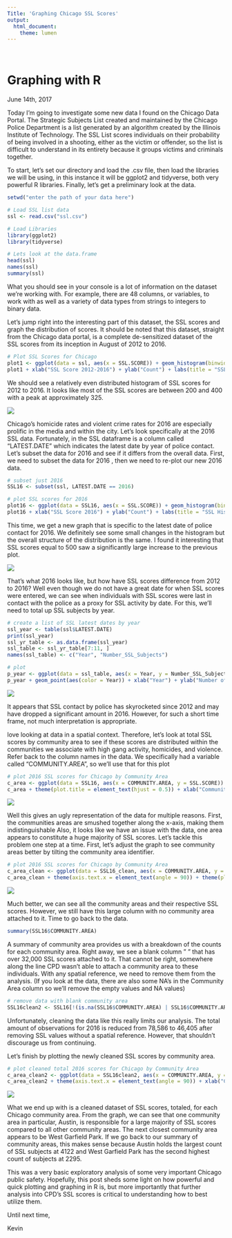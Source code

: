 ```yaml
---
Title: 'Graphing Chicago SSL Scores'
output:
  html_document:
    theme: lumen
---
```

<br>

# **Graphing with R**

June 14th, 2017

Today I'm going to investigate some new data I found on the Chicago Data Portal.  The Strategic Subjects List created and maintained by the Chicago Police Department is a list generated by an algorithm created by the Illinois Institute of Technology.  The SSL List scores individuals on their probability of being involved in a shooting, either as the victim or offender, so the list is difficult to understand in its entirety because it groups victims and criminals together.  

To start, let's set our directory and load the .csv file, then load the libraries we will be using, in this instance it will be ggplot2 and tidyverse, both very powerful R libraries.  Finally, let's get a preliminary look at the data.
```r
setwd("enter the path of your data here")

# Load SSL list data
ssl <- read.csv("ssl.csv")

# Load Libraries
library(ggplot2)
library(tidyverse)

# Lets look at the data.frame
head(ssl)
names(ssl)
summary(ssl)
```

What you should see in your console is a lot of information on the dataset we're working with.  For example, there are 48 columns, or variables, to work with as well as a variety of data types from strings to integers to binary data.  

Let's jump right into the interesting part of this dataset, the SSL scores and graph the distribution of scores.  It should be noted that this dataset, straight from the Chicago data portal, is a complete de-sensitized dataset of the SSL scores from its inception in August of 2012 to 2016.

```R
# Plot SSL Scores for Chicago
plot1 <- ggplot(data = ssl, aes(x = SSL.SCORE)) + geom_histogram(binwidth = 5)
plot1 + xlab("SSL Score 2012-2016") + ylab("Count") + labs(title = "SSL Histogram 2012 to 2016") + theme(plot.title = element_text(hjust = 0.5))
```

We should see a relatively even distributed histogram of SSL scores for 2012 to 2016.  It looks like most of the SSL scores are between 200 and 400 with a peak at approximately 325.  

![](images\SSL12-16.jpeg)

Chicago's homicide rates and violent crime rates for 2016 are especially prolific in the media and within the city.  Let's look specifically at the 2016 SSL data.  Fortunately, in the SSL dataframe is a column called "LATEST.DATE" which indicates the latest date by year of police contact.  Let's subset the data for 2016 and see if it differs from the overall data.  First, we need to subset the data for 2016 , then we need to re-plot our new 2016 data.

```R
# subset just 2016
SSL16 <- subset(ssl, LATEST.DATE == 2016)

# plot SSL scores for 2016
plot16 <- ggplot(data = SSL16, aes(x = SSL.SCORE)) + geom_histogram(binwidth = 5)
plot16 + xlab("SSL Score 2016") + ylab("Count") + labs(title = "SSL Histogram for 2016") + theme(plot.title = element_text(hjust = 0.5))
```

This time, we get a new graph that is specific to the latest date of police contact for 2016.  We definitely see some small changes in the histogram but the overall structure of the distribution is the same.  I found it interesting that SSL scores equal to 500 saw a significantly large increase to the previous plot.  

![](images\SSL16.jpeg)

That's what 2016 looks like, but how have SSL scores difference from 2012 to 2016?  Well even though we do not have a great date for when SSL scores were entered, we can see when individuals with SSL scores were last in contact with the police as a proxy for SSL activity by date.  For this, we'll need to total up SSL subjects by year.  

```R
# create a list of SSL latest dates by year
ssl_year <- table(ssl$LATEST.DATE)
print(ssl_year)
ssl_yr_table <- as.data.frame(ssl_year)
ssl_table <- ssl_yr_table[7:11, ]
names(ssl_table) <- c("Year", "Number_SSL_Subjects")

# plot
p_year <- ggplot(data = ssl_table, aes(x = Year, y = Number_SSL_Subjects)) 
p_year + geom_point(aes(color = Year)) + xlab("Year") + ylab("Number of SSL subjects")
```
![](images\ssl_year.jpeg)

It appears that SSL contact by police has skyrocketed since 2012 and may have dropped a significant amount in 2016.  However, for such a short time frame, not much interpretation is appropriate.  

love looking at data in a spatial context.  Therefore, let's look at total SSL scores by community area to see if these scores are distributed within the communities we associate with high gang activity, homicides, and violence.  Refer back to the column names in the data.  We specifically had a variable called "COMMUNITY.AREA", so we'll use that for this plot  

```R
# plot 2016 SSL scores for Chicago by Community Area
c_area <- ggplot(data = SSL16, aes(x = COMMUNITY.AREA, y = SSL.SCORE)) + geom_col()
c_area + theme(plot.title = element_text(hjust = 0.5)) + xlab("Community Area") + ylab("SSL Score") + labs(title = "Community Area SSL scores")
```

![](images\SSL_hist_1.jpeg)

Well this gives an ugly representation of the data for multiple reasons.  First, the communities areas are smushed together along the x-axis, making them indistinguishable  Also, it looks like we have an issue with the data, one area appears to constitute a huge majority of SSL scores.  Let's tackle this problem one step at a time.  First, let's adjust the graph to see community areas better by tilting the community area identifier.

```R
# plot 2016 SSL scores for Chicago by Community Area
c_area_clean <- ggplot(data = SSL16_clean, aes(x = COMMUNITY.AREA, y = SSL.SCORE)) + geom_col()
c_area_clean + theme(axis.text.x = element_text(angle = 90)) + theme(plot.title = element_text(hjust = 0.5)) + xlab("Community Area") + ylab("SSL Score") + labs(title = "Community Area SSL scores")
```

![](images\SSL_hist_2.jpeg)

Much better, we can see all the community areas and their respective SSL scores.  However, we still have this large column with no community area attached to it.  Time to go back to the data.  

```R
summary(SSL16$COMMUNITY.AREA)
```
A summary of community area provides us with a breakdown of the counts for each community area.  Right away, we see a blank column " " that has over 32,000 SSL scores attached to it.  That cannot be right, somewhere along the line CPD wasn't able to attach a community area to these individuals.  With any spatial reference, we need to remove them from the analysis.  (If you look at the data, there are also some NA's in the Community Area column so we'll remove the empty values and NA values)

```R
# remove data with blank community area
SSL16clean2 <- SSL16[!(is.na(SSL16$COMMUNITY.AREA) | SSL16$COMMUNITY.AREA == " "), ]
```
Unfortunately, cleaning the data like this really limits our analysis.  The total amount of observations for 2016 is reduced from 78,586 to 46,405 after removing SSL values without a spatial reference.  However, that shouldn't discourage us from continuing.  

Let's finish by plotting the newly cleaned SSL scores by community area.

```R
# plot cleaned total 2016 scores for Chicago by Community Area
c_area_clean2 <- ggplot(data = SSL16clean2, aes(x = COMMUNITY.AREA, y = SSL.SCORE)) + geom_col()
c_area_clean2 + theme(axis.text.x = element_text(angle = 90)) + xlab("Community Area") + ylab("SSL Score") + labs(title = "Community Area SSL scores")
```
![](images\Comm_area_SSL.jpeg)

What we end up with is a cleaned dataset of SSL scores, totaled, for each Chicago community area.  From the graph, we can see that one community area in particular, Austin, is responsible for a large majority of SSL scores compared to all other community areas.  The next closest community area appears to be West Garfield Park.  If we go back to our summary of community areas, this makes sense because Austin holds the largest count of SSL subjects at 4122 and West Garfield Park has the second highest count of subjects at 2295.  

This was a very basic exploratory analysis of some very important Chicago public safety.  Hopefully, this post sheds some light on how powerful and quick plotting and graphing in R is, but more importantly that further analysis into CPD's SSL scores is critical to understanding how to best utilize them.  

Until next time,

Kevin